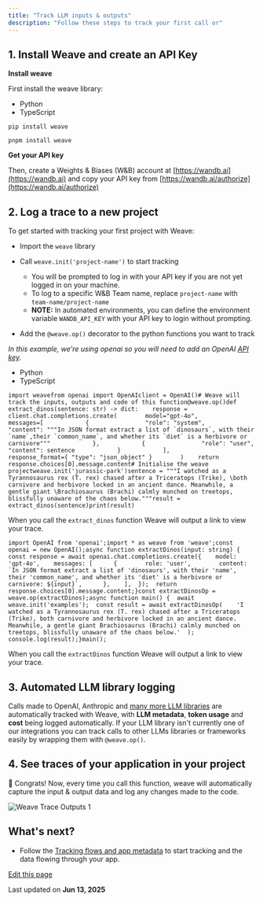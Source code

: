 ```yaml
---
title: "Track LLM inputs & outputs"
description: "Follow these steps to track your first call or"
---
```


## 1. Install Weave and create an API Key[​](/quickstart#1-install-weave-and-create-an-api-key "Direct link to 1. Install Weave and create an API Key")

**Install weave**

First install the weave library:

* Python
* TypeScript

```
pip install weave
```

```
pnpm install weave
```

**Get your API key**

Then, create a Weights & Biases (W\&B) account at [https://wandb.ai](https://wandb.ai) and copy your API key from [https://wandb.ai/authorize](https://wandb.ai/authorize)

## 2. Log a trace to a new project[​](/quickstart#2-log-a-trace-to-a-new-project "Direct link to 2. Log a trace to a new project")

To get started with tracking your first project with Weave:

* Import the `weave` library

* Call `weave.init('project-name')` to start tracking

  * You will be prompted to log in with your API key if you are not yet logged in on your machine.
  * To log to a specific W\&B Team name, replace `project-name` with `team-name/project-name`
  * **NOTE:** In automated environments, you can define the environment variable `WANDB_API_KEY` with your API key to login without prompting.

* Add the `@weave.op()` decorator to the python functions you want to track

*In this example, we're using openai so you will need to add an OpenAI [API key](https://platform.openai.com/docs/quickstart/step-2-setup-your-api-key).*

* Python
* TypeScript

```
import weavefrom openai import OpenAIclient = OpenAI()# Weave will track the inputs, outputs and code of this function@weave.op()def extract_dinos(sentence: str) -> dict:    response = client.chat.completions.create(        model="gpt-4o",        messages=[            {                "role": "system",                "content": """In JSON format extract a list of `dinosaurs`, with their `name`,their `common_name`, and whether its `diet` is a herbivore or carnivore"""            },            {                "role": "user",                "content": sentence            }            ],            response_format={ "type": "json_object" }        )    return response.choices[0].message.content# Initialise the weave projectweave.init('jurassic-park')sentence = """I watched as a Tyrannosaurus rex (T. rex) chased after a Triceratops (Trike), \both carnivore and herbivore locked in an ancient dance. Meanwhile, a gentle giant \Brachiosaurus (Brachi) calmly munched on treetops, blissfully unaware of the chaos below."""result = extract_dinos(sentence)print(result)
```

When you call the `extract_dinos` function Weave will output a link to view your trace.

```
import OpenAI from 'openai';import * as weave from 'weave';const openai = new OpenAI();async function extractDinos(input: string) {  const response = await openai.chat.completions.create({    model: 'gpt-4o',    messages: [      {        role: 'user',        content: `In JSON format extract a list of 'dinosaurs', with their 'name', their 'common_name', and whether its 'diet' is a herbivore or carnivore: ${input}`,      },    ],  });  return response.choices[0].message.content;}const extractDinosOp = weave.op(extractDinos);async function main() {  await weave.init('examples');  const result = await extractDinosOp(    'I watched as a Tyrannosaurus rex (T. rex) chased after a Triceratops (Trike), both carnivore and herbivore locked in an ancient dance. Meanwhile, a gentle giant Brachiosaurus (Brachi) calmly munched on treetops, blissfully unaware of the chaos below.'  );  console.log(result);}main();
```

When you call the `extractDinos` function Weave will output a link to view your trace.

## 3. Automated LLM library logging[​](/quickstart#3-automated-llm-library-logging "Direct link to 3. Automated LLM library logging")

Calls made to OpenAI, Anthropic and [many more LLM libraries](/guides/integrations/) are automatically tracked with Weave, with **LLM metadata**, **token usage** and **cost** being logged automatically. If your LLM library isn't currently one of our integrations you can track calls to other LLMs libraries or frameworks easily by wrapping them with `@weave.op()`.

## 4. See traces of your application in your project[​](/quickstart#4-see-traces-of-your-application-in-your-project "Direct link to 4. See traces of your application in your project")

🎉 Congrats! Now, every time you call this function, weave will automatically capture the input & output data and log any changes made to the code.

![Weave Trace Outputs 1](/images/assets/images/tutorial_trace_1-c4e0b8500f4ce7f586c5887b90fde543.png)

## What's next?[​](/quickstart#whats-next "Direct link to What's next?")

* Follow the [Tracking flows and app metadata](/tutorial-tracing_2) to start tracking and the data flowing through your app.

[Edit this page](https://github.com/wandb/weave/blob/master/docs/docs/quickstart.md)

Last updated on **Jun 13, 2025**
